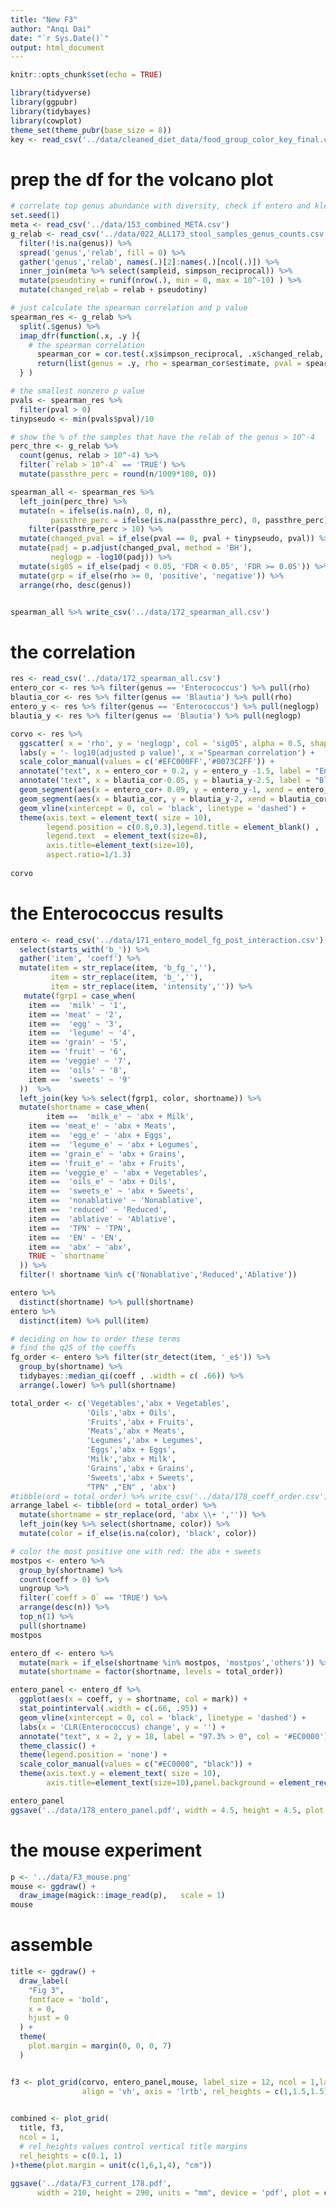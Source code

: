 ```yaml
---
title: "New F3"
author: "Anqi Dai"
date: "`r Sys.Date()`"
output: html_document
---
```


```r
knitr::opts_chunk$set(echo = TRUE)
```

```r
library(tidyverse)
library(ggpubr)
library(tidybayes)
library(cowplot)
theme_set(theme_pubr(base_size = 8))
key <- read_csv('../data/cleaned_diet_data/food_group_color_key_final.csv', col_types = 'ccccc')
```
# prep the df for the volcano plot


```r
# correlate top genus abundance with diversity, check if entero and kleb have most negative correlation
set.seed(1)
meta <- read_csv('../data/153_combined_META.csv')
g_relab <- read_csv('../data/022_ALL173_stool_samples_genus_counts.csv') %>% 
  filter(!is.na(genus)) %>% 
  spread('genus','relab', fill = 0) %>% 
  gather('genus','relab', names(.)[2]:names(.)[ncol(.)]) %>% 
  inner_join(meta %>% select(sampleid, simpson_reciprocal)) %>% 
  mutate(pseudotiny = runif(nrow(.), min = 0, max = 10^-10) ) %>% 
  mutate(changed_relab = relab + pseudotiny)

# just calculate the spearman correlation and p value
spearman_res <- g_relab %>% 
  split(.$genus) %>% 
  imap_dfr(function(.x, .y ){
    # the spearman correlation 
      spearman_cor = cor.test(.x$simpson_reciprocal, .x$changed_relab, method = c( "spearman"), exact = T)
      return(list(genus = .y, rho = spearman_cor$estimate, pval = spearman_cor$p.value))
  } ) 

# the smallest nonzero p value 
pvals <- spearman_res %>% 
  filter(pval > 0) 
tinypseudo <- min(pvals$pval)/10

# show the % of the samples that have the relab of the genus > 10^-4
perc_thre <- g_relab %>% 
  count(genus, relab > 10^-4) %>% 
  filter(`relab > 10^-4` == 'TRUE') %>% 
  mutate(passthre_perc = round(n/1009*100, 0))

spearman_all <- spearman_res %>% 
  left_join(perc_thre) %>% 
  mutate(n = ifelse(is.na(n), 0, n),
         passthre_perc = ifelse(is.na(passthre_perc), 0, passthre_perc)) %>% 
    filter(passthre_perc > 10) %>% 
  mutate(changed_pval = if_else(pval == 0, pval + tinypseudo, pval)) %>% 
  mutate(padj = p.adjust(changed_pval, method = 'BH'),
         neglogp = -log10(padj)) %>% 
  mutate(sig05 = if_else(padj < 0.05, 'FDR < 0.05', 'FDR >= 0.05')) %>% 
  mutate(grp = if_else(rho >= 0, 'positive', 'negative')) %>% 
  arrange(rho, desc(genus)) 


spearman_all %>% write_csv('../data/172_spearman_all.csv')
```


# the correlation

```r
res <- read_csv('../data/172_spearman_all.csv') 
entero_cor <- res %>% filter(genus == 'Enterococcus') %>% pull(rho)
blautia_cor <- res %>% filter(genus == 'Blautia') %>% pull(rho)
entero_y <- res %>% filter(genus == 'Enterococcus') %>% pull(neglogp)
blautia_y <- res %>% filter(genus == 'Blautia') %>% pull(neglogp)

corvo <- res %>% 
  ggscatter( x = 'rho', y = 'neglogp', col = 'sig05', alpha = 0.5, shape = 16, palette = 'jco') +
  labs(y = '- log10(adjusted p value)', x ='Spearman correlation') +
  scale_color_manual(values = c('#EFC000FF','#0073C2FF')) +
  annotate("text", x = entero_cor + 0.2, y = entero_y -1.5, label = "Enterococcus", size=3) +
  annotate("text", x = blautia_cor-0.05, y = blautia_y-2.5, label = "Blautia", size=3) +
  geom_segment(aes(x = entero_cor+ 0.09, y = entero_y-1, xend = entero_cor+0.01, yend = entero_y), arrow = arrow(length = unit(0.2, "cm"))) +
  geom_segment(aes(x = blautia_cor, y = blautia_y-2, xend = blautia_cor, yend = blautia_y-0.01), arrow = arrow(length = unit(0.2, "cm"))) +
  geom_vline(xintercept = 0, col = 'black', linetype = 'dashed') +
  theme(axis.text = element_text( size = 10),
        legend.position = c(0.8,0.3),legend.title = element_blank() ,
        legend.text  = element_text(size=8),
        axis.title=element_text(size=10),
        aspect.ratio=1/1.3)
 
corvo 
```

# the Enterococcus results

```r
entero <- read_csv('../data/171_entero_model_fg_post_interaction.csv')  %>% 
  select(starts_with('b_')) %>% 
  gather('item', 'coeff') %>% 
  mutate(item = str_replace(item, 'b_fg_',''),
         item = str_replace(item, 'b_',''),
         item = str_replace(item, 'intensity','')) %>% 
   mutate(fgrp1 = case_when(
    item ==  'milk' ~ '1',
    item == 'meat' ~ '2',
    item ==  'egg' ~ '3',
    item ==  'legume' ~ '4',
    item == 'grain' ~ '5',
    item == 'fruit' ~ '6',
    item == 'veggie' ~ '7',
    item ==  'oils' ~ '8', 
    item ==  'sweets' ~ '9'
  ))  %>% 
  left_join(key %>% select(fgrp1, color, shortname)) %>% 
  mutate(shortname = case_when(
        item ==  'milk_e' ~ 'abx + Milk',
    item == 'meat_e' ~ 'abx + Meats',
    item ==  'egg_e' ~ 'abx + Eggs',
    item ==  'legume_e' ~ 'abx + Legumes',
    item == 'grain_e' ~ 'abx + Grains',
    item == 'fruit_e' ~ 'abx + Fruits',
    item == 'veggie_e' ~ 'abx + Vegetables',
    item ==  'oils_e' ~ 'abx + Oils', 
    item ==  'sweets_e' ~ 'abx + Sweets',
    item ==  'nonablative' ~ 'Nonablative',
    item ==  'reduced' ~ 'Reduced',
    item ==  'ablative' ~ 'Ablative',
    item ==  'TPN' ~ 'TPN',
    item ==  'EN' ~ 'EN',
    item ==  'abx' ~ 'abx',
    TRUE ~ `shortname`
  )) %>% 
  filter(! shortname %in% c('Nonablative','Reduced','Ablative'))

entero %>% 
  distinct(shortname) %>% pull(shortname)
entero %>% 
  distinct(item) %>% pull(item)
```


```r
# deciding on how to order these terms 
# find the q25 of the coeffs
fg_order <- entero %>% filter(str_detect(item, '_e$')) %>% 
  group_by(shortname) %>% 
  tidybayes::median_qi(coeff , .width = c( .66)) %>% 
  arrange(.lower) %>% pull(shortname)
```


```r
total_order <- c('Vegetables','abx + Vegetables',
                 'Oils','abx + Oils',
                 'Fruits','abx + Fruits',
                 'Meats','abx + Meats',
                 'Legumes','abx + Legumes',
                 'Eggs','abx + Eggs',
                 'Milk','abx + Milk',
                 'Grains','abx + Grains',
                 'Sweets','abx + Sweets',
                 "TPN" ,"EN" , 'abx')
#tibble(ord = total_order) %>% write_csv('../data/178_coeff_order.csv')
arrange_label <- tibble(ord = total_order) %>% 
  mutate(shortname = str_replace(ord, 'abx \\+ ','')) %>% 
  left_join(key %>% select(shortname, color)) %>% 
  mutate(color = if_else(is.na(color), 'black', color))

```

```r
# color the most positive one with red: the abx + sweets        
mostpos <- entero %>%   
  group_by(shortname) %>% 
  count(coeff > 0) %>% 
  ungroup %>% 
  filter(`coeff > 0` == 'TRUE') %>% 
  arrange(desc(n)) %>% 
  top_n(1) %>% 
  pull(shortname)
mostpos

```


```r
entero_df <- entero %>% 
  mutate(mark = if_else(shortname %in% mostpos, 'mostpos','others')) %>% 
  mutate(shortname = factor(shortname, levels = total_order))

```

```r
entero_panel <- entero_df %>%   
  ggplot(aes(x = coeff, y = shortname, col = mark)) +
  stat_pointinterval(.width = c(.66, .95)) +
  geom_vline(xintercept = 0, col = 'black', linetype = 'dashed') +
  labs(x = 'CLR(Enterococcus) change', y = '') +
  annotate("text", x = 2, y = 18, label = "97.3% > 0", col = '#EC0000') + 
  theme_classic() +
  theme(legend.position = 'none') +
  scale_color_manual(values = c("#EC0000", "black")) +
  theme(axis.text.y = element_text( size = 10),
        axis.title=element_text(size=10),panel.background = element_rect(fill = "#d8dcec",colour = "#d8dcec",size = 0.5, linetype = "solid"), aspect.ratio=1.3 )

entero_panel 
ggsave('../data/178_entero_panel.pdf', width = 4.5, height = 4.5, plot = entero_panel)
```

# the mouse experiment

```r
p <- '../data/F3_mouse.png'
mouse <- ggdraw() +
  draw_image(magick::image_read(p),   scale = 1) 
mouse 
```

# assemble

```r
title <- ggdraw() + 
  draw_label(
    "Fig 3",
    fontface = 'bold',
    x = 0,
    hjust = 0
  ) +
  theme(
    plot.margin = margin(0, 0, 0, 7)
  )


f3 <- plot_grid(corvo, entero_panel,mouse, label_size = 12, ncol = 1,labels = c('A','B','C'),
                align = 'vh', axis = 'lrtb', rel_heights = c(1,1.5,1.5))

 
combined <- plot_grid(
  title, f3,
  ncol = 1,
  # rel_heights values control vertical title margins
  rel_heights = c(0.1, 1)
)+theme(plot.margin = unit(c(1,6,1,4), "cm"))

ggsave('../data/F3_current_178.pdf',
      width = 210, height = 290, units = "mm", device = 'pdf', plot = combined, dpi = 300)

```

